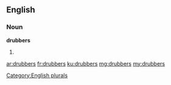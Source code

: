 ==English==

===Noun===
'''drubbers'''

# {{plural of|drubber}}

[[Category:English plurals]]

[[ar:drubbers]]
[[fr:drubbers]]
[[ku:drubbers]]
[[mg:drubbers]]
[[my:drubbers]]